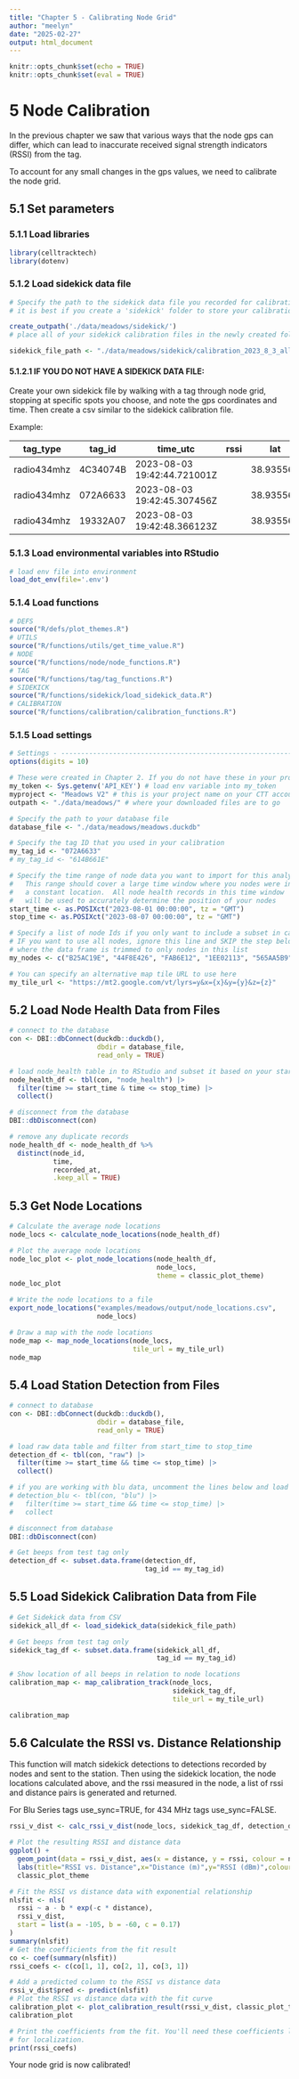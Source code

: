 ```yaml
---
title: "Chapter 5 - Calibrating Node Grid"
author: "meelyn"
date: "2025-02-27"
output: html_document
---
```


```r
knitr::opts_chunk$set(echo = TRUE)
knitr::opts_chunk$set(eval = TRUE)
```

# 5 Node Calibration

In the previous chapter we saw that various ways that the node gps can differ, which can lead to inaccurate received signal strength indicators (RSSI) from the tag.

To account for any small changes in the gps values, we need to calibrate the node grid. 

## 5.1 Set parameters

### 5.1.1 Load libraries

```r
library(celltracktech)
library(dotenv)
```
### 5.1.2 Load sidekick data file
```r
# Specify the path to the sidekick data file you recorded for calibration
# it is best if you create a 'sidekick' folder to store your calibration file(s).

create_outpath('./data/meadows/sidekick/')
# place all of your sidekick calibration files in the newly created folder after running the above line of code

sidekick_file_path <- "./data/meadows/sidekick/calibration_2023_8_3_all.csv"
```

#### 5.1.2.1 IF YOU DO NOT HAVE A SIDEKICK DATA FILE:

Create your own sidekick file by walking with a tag through node grid, stopping at specific spots you choose, and note the gps coordinates and time. Then create a csv similar to the sidekick calibration file.

Example:

|tag_type|tag_id|time_utc|rssi|lat|lon|heading|antenna_angle|
---------|------|--------|----|---|---|-------|-------------|
|radio434mhz|4C34074B|2023-08-03 19:42:44.721001Z||38.935561|-74.948195|24.273||
|radio434mhz|072A6633|2023-08-03 19:42:45.307456Z||38.935561|-74.948195|23.548||
|radio434mhz|19332A07|2023-08-03 19:42:48.366123Z||38.935569|-74.948195|15.840||

### 5.1.3 Load environmental variables into RStudio
```r
# load env file into environment
load_dot_env(file='.env')
```

### 5.1.4 Load functions
```r
# DEFS
source("R/defs/plot_themes.R")
# UTILS
source("R/functions/utils/get_time_value.R")
# NODE
source("R/functions/node/node_functions.R")
# TAG
source("R/functions/tag/tag_functions.R")
# SIDEKICK
source("R/functions/sidekick/load_sidekick_data.R")
# CALIBRATION
source("R/functions/calibration/calibration_functions.R")
```

### 5.1.5 Load settings
```r
# Settings - ----------------------------------------------------------------
options(digits = 10)

# These were created in Chapter 2. If you do not have these in your project directory, go back and repeat Ch. 2.
my_token <- Sys.getenv('API_KEY') # load env variable into my_token
myproject <- "Meadows V2" # this is your project name on your CTT account, here we are using the CTT project 'Meadows V2'
outpath <- "./data/meadows/" # where your downloaded files are to go

# Specify the path to your database file
database_file <- "./data/meadows/meadows.duckdb"

# Specify the tag ID that you used in your calibration
my_tag_id <- "072A6633"
# my_tag_id <- "614B661E"

# Specify the time range of node data you want to import for this analysis
#   This range should cover a large time window where you nodes were in
#   a constant location.  All node health records in this time window
#   will be used to accurately determine the position of your nodes
start_time <- as.POSIXct("2023-08-01 00:00:00", tz = "GMT")
stop_time <- as.POSIXct("2023-08-07 00:00:00", tz = "GMT")

# Specify a list of node Ids if you only want to include a subset in calibration
# IF you want to use all nodes, ignore this line and SKIP the step below
# where the data frame is trimmed to only nodes in this list
my_nodes <- c("B25AC19E", "44F8E426", "FAB6E12", "1EE02113", "565AA5B9", "EE799439", "1E762CF3", "A837A3F4", "484ED33B")

# You can specify an alternative map tile URL to use here
my_tile_url <- "https://mt2.google.com/vt/lyrs=y&x={x}&y={y}&z={z}"
```

## 5.2 Load Node Health Data from Files
```r
# connect to the database
con <- DBI::dbConnect(duckdb::duckdb(), 
                      dbdir = database_file, 
                      read_only = TRUE)

# load node_health table in to RStudio and subset it based on your start and stop times
node_health_df <- tbl(con, "node_health") |> 
  filter(time >= start_time & time <= stop_time) |>
  collect()

# disconnect from the database
DBI::dbDisconnect(con)

# remove any duplicate records
node_health_df <- node_health_df %>% 
  distinct(node_id, 
           time, 
           recorded_at, 
           .keep_all = TRUE)
```

## 5.3 Get Node Locations
```r
# Calculate the average node locations
node_locs <- calculate_node_locations(node_health_df)

# Plot the average node locations
node_loc_plot <- plot_node_locations(node_health_df, 
                                     node_locs,
                                     theme = classic_plot_theme)
node_loc_plot

# Write the node locations to a file
export_node_locations("examples/meadows/output/node_locations.csv", 
                      node_locs)

# Draw a map with the node locations
node_map <- map_node_locations(node_locs, 
                               tile_url = my_tile_url)
node_map
```

## 5.4 Load Station Detection from Files
```r
# connect to database
con <- DBI::dbConnect(duckdb::duckdb(), 
                      dbdir = database_file, 
                      read_only = TRUE)

# load raw data table and filter from start_time to stop_time
detection_df <- tbl(con, "raw") |> 
  filter(time >= start_time && time <= stop_time) |>
  collect()

# if you are working with blu data, uncomment the lines below and load data from the blu table
# detection_blu <- tbl(con, "blu") |>
#   filter(time >= start_time && time <= stop_time) |>
#   collect

# disconnect from database
DBI::dbDisconnect(con)

# Get beeps from test tag only
detection_df <- subset.data.frame(detection_df, 
                                  tag_id == my_tag_id)
```

## 5.5 Load Sidekick Calibration Data from File
```r
# Get Sidekick data from CSV
sidekick_all_df <- load_sidekick_data(sidekick_file_path)

# Get beeps from test tag only
sidekick_tag_df <- subset.data.frame(sidekick_all_df, 
                                     tag_id == my_tag_id)

# Show location of all beeps in relation to node locations
calibration_map <- map_calibration_track(node_locs, 
                                         sidekick_tag_df, 
                                         tile_url = my_tile_url)

calibration_map
```

## 5.6 Calculate the RSSI vs. Distance Relationship

This function will match sidekick detections to detections recorded by nodes and sent to the station. Then using the sidekick location, the node locations calculated above, and the rssi measured in the node, a list of rssi and distance pairs is generated and returned.

For Blu Series tags use_sync=TRUE, for 434 MHz tags use_sync=FALSE.

```r
rssi_v_dist <- calc_rssi_v_dist(node_locs, sidekick_tag_df, detection_df, use_sync = FALSE)

# Plot the resulting RSSI and distance data
ggplot() +
  geom_point(data = rssi_v_dist, aes(x = distance, y = rssi, colour = node_id)) +
  labs(title="RSSI vs. Distance",x="Distance (m)",y="RSSI (dBm)",colour="Node ID") +
  classic_plot_theme

# Fit the RSSI vs distance data with exponential relationship
nlsfit <- nls(
  rssi ~ a - b * exp(-c * distance),
  rssi_v_dist,
  start = list(a = -105, b = -60, c = 0.17)
)
summary(nlsfit)
# Get the coefficients from the fit result
co <- coef(summary(nlsfit))
rssi_coefs <- c(co[1, 1], co[2, 1], co[3, 1])

# Add a predicted column to the RSSI vs distance data
rssi_v_dist$pred <- predict(nlsfit)
# Plot the RSSI vs distance data with the fit curve
calibration_plot <- plot_calibration_result(rssi_v_dist, classic_plot_theme)
calibration_plot

# Print the coefficients from the fit. You'll need these coefficients later
# for localization.
print(rssi_coefs)
```

Your node grid is now calibrated!